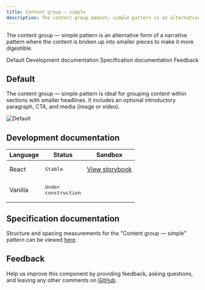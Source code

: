 ```yaml
---
title: Content group – simple
description: The content group &mdash; simple pattern is an alternative form of a narrative pattern where the content is broken up into smaller pieces to make it more digestible.
---
```


<PageDescription>

The content group &mdash; simple pattern is an alternative form of a narrative pattern where the content is broken up into smaller pieces to make it more digestible.

</PageDescription>

<AnchorLinks>

<AnchorLink>Default</AnchorLink>
<AnchorLink>Development documentation</AnchorLink>
<AnchorLink>Specification documentation</AnchorLink>
<AnchorLink>Feedback</AnchorLink>

</AnchorLinks>

## Default
The content group &mdash; simple pattern is ideal for grouping content within sections with smaller headlines. It includes an optional introductory paragraph, CTA, and media (image or video). 

![Default](../../images/pattern/content-group-simple/default.jpg)


## Development documentation

| Language      | Status        | Sandbox                                                                              |
| ------------- | -----------   | ------------------------------------------------------------------------             |
| React         | <div><span class="bx--tag bx--tag--green"><pre>Stable</pre></span></div>        | [View storybook](https://ibmdotcom-react.mybluemix.net/?path=/story/patterns-blocks-contentgroupsimple--default)     |
| Vanilla       | <div><span class="bx--tag bx--tag--cool-gray"><pre>Under construction</pre></span></div>  |

## Specification documentation

Structure and spacing measurements for the "Content group &mdash; simple" pattern can be viewed [here](https://ibm.box.com/s/einladcnn9zrfbmd0asuoywppr9zx7j9).

## Feedback

Help us improve this component by providing feedback, asking questions, and leaving any other comments on [GitHub](https://github.com/carbon-design-system/ibm-dotcom-library).
